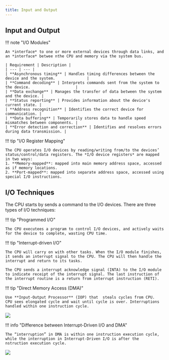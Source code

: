 ```yaml
---
title: Input and Output
---
```


## Input and Output

!!! note "I/O Modules"

    An *interface* to one or more external devices through data links, and an *interface* betwee nthe CPU and memory via the system bus.

    | Requirement | Description |
    | --- | --- | 
    | **Asynchronous timing** | Handles timing differences between the device and the system.              |
    | **Command decoding** | Interprets commands sent from the system to the device.                    |
    | **Data exchange** | Manages the transfer of data between the system and the device. |
    | **Status reporting** | Provides information about the device's current state. |
    | **Address recognition** | Identifies the correct device for communication. |
    | **Data buffering** | Temporarily stores data to handle speed mismatches between components. |
    | **Error detection and correction** | Identifies and resolves errors during data transmission. | 

!!! tip "I/O Register Mapping"

    The CPU operates I/O devices by reading/writing from/to the devices’ status/control/data registers. The *I/O device registers* are mapped in two ways:
    1. **Memory-mapped**: mapped into main memory address space, accessed as if memory locations.
    2. **Port-mapped**: mapped into separate address space, accessed using special I/O instructions.

## I/O Techniques

The CPU starts by sends a command to the I/O devices. There are three types of I/O techniques:

!!! tip "Programmed I/O"

    The CPU executees a program to control I/O devices, and actively waits for the device to complete, wasting CPU time.

!!! tip "Interrupt-driven I/O"

    The CPU will carry on with other tasks. When the I/O module finishes, it sends an interrupt signal to the CPU. The CPU will then handle the interrupt and return to its tasks.
    
    The CPU sends a interrupt acknowledge signal (INTA) to the I/O module to indicate receipt of the interrupt signal. The last instruction of the interrupt routine is a return from interrupt instruction (RETI). 

!!! tip "Direct Memory Access (DMA)"

    Use **Input-Output Processor** (IOP) that  steals cycles from CPU.  CPU sees elongated cycle and wait until cycle is over. Interruptions handled within one instruction cycle.
    
![](../../../public/img/comp2120/io-techniques.png)

!!! info "Difference between Interrupt-Driven I/O and DMA"

    The “interruption” in DMA is within one instruction execution cycle, while the interruption in Interrupt-Driven I/O is after the  nstruction execution cycle.

![](../../../public/img/comp2120/io-vs.png)